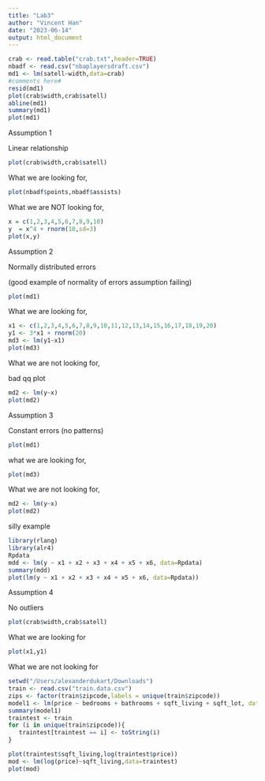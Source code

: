 ```yaml
---
title: "Lab3"
author: "Vincent Han"
date: "2023-06-14"
output: html_document
---
```


```r
crab <- read.table("crab.txt",header=TRUE)
nbadf <- read.csv("nbaplayersdraft.csv")
md1 <- lm(satell~width,data=crab)
#comments here#
resid(md1)
plot(crab$width,crab$satell)
abline(md1)
summary(md1)
plot(md1)
```

Assumption 1

Linear relationship

```r
plot(crab$width,crab$satell)
```

What we are looking for,

```r
plot(nbadf$points,nbadf$assists)
```

What we are NOT looking for,

```r
x = c(1,2,3,4,5,6,7,8,9,10)
y  = x^4 + rnorm(10,sd=3)
plot(x,y)
```

Assumption 2

Normally distributed errors 



(good example of normality of errors assumption failing)


```r
plot(md1)
```

What we are looking for,

```r
x1 <- c(1,2,3,4,5,6,7,8,9,10,11,12,13,14,15,16,17,18,19,20)
y1 <- 3*x1 + rnorm(20)
md3 <- lm(y1~x1)
plot(md3)
```


What we are not looking for,

bad qq plot

```r
md2 <- lm(y~x)
plot(md2)
```


Assumption 3

Constant errors (no patterns)


```r
plot(md1)
```
what we are looking for,



```r
plot(md3)
```





What we are not looking for,

```r
md2 <- lm(y~x)
plot(md2)
```

silly example

```r
library(rlang) 
library(alr4) 
Rpdata
mdd <- lm(y ~ x1 + x2 + x3 + x4 + x5 + x6, data=Rpdata)
summary(mdd)
plot(lm(y ~ x1 + x2 + x3 + x4 + x5 + x6, data=Rpdata))
```



Assumption 4


No outliers


```r
plot(crab$width,crab$satell)
```




What we are looking for

```r
plot(x1,y1)
```


What we are not looking for

```r
setwd("/Users/alexanderdukart/Downloads")
train <- read.csv("train.data.csv")
zips <- factor(train$zipcode,labels = unique(train$zipcode))
model1 <- lm(price ~ bedrooms + bathrooms + sqft_living + sqft_lot, data=train)
summary(model1)
traintest <- train
for (i in unique(train$zipcode)){
   traintest[traintest == i] <- toString(i)
}

plot(traintest$sqft_living,log(traintest$price))
mod <- lm(log(price)~sqft_living,data=traintest)
plot(mod)
```






